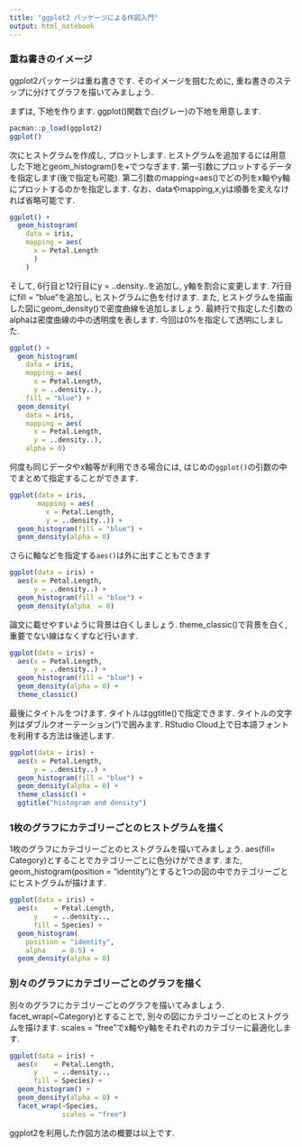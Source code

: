 ---
title: "ggplot2 パッケージによる作図入門"
output: html_notebook
---

### 重ね書きのイメージ

ggplot2パッケージは重ね書きです.
そのイメージを掴むために, 重ね書きのステップに分けてグラフを描いてみましょう.

まずは, 下地を作ります.
ggplot()関数で白(グレー)の下地を用意します.
    
```{r}
pacman::p_load(ggplot2)
ggplot()
```

次にヒストグラムを作成し, プロットします.
ヒストグラムを追加するには用意した下地とgeom_histogram()を+でつなぎます.
第一引数にプロットするデータを指定します(後で指定も可能).
第二引数のmapping=aes()でどの列をx軸やy軸にプロットするのかを指定します.
なお、dataやmapping,x,yは順番を変えなければ省略可能です.


```{r}
ggplot() +
  geom_histogram(
    data = iris,
    mapping = aes(
      x = Petal.Length
      )
    )
```

そして, 6行目と12行目にy = ..density..を追加し, y軸を割合に変更します.
7行目にfill = "blue"を追加し, ヒストグラムに色を付けます.
また, ヒストグラムを描画した図にgeom_density()で密度曲線を追加しましょう.
最終行で指定した引数のalphaは密度曲線の中の透明度を表します.
今回は0%を指定して透明にしました.

```{r}
ggplot() +
  geom_histogram(
    data = iris,
    mapping = aes(
      x = Petal.Length,
      y = ..density..),
    fill = "blue") +
  geom_density(
    data = iris,
    mapping = aes(
      x = Petal.Length,
      y = ..density..),
    alpha = 0)
```

何度も同じデータやx軸等が利用できる場合には, はじめの`ggplot()`の引数の中でまとめて指定することができます.

```{r}
ggplot(data = iris,
       mapping = aes(
         x = Petal.Length,
         y = ..density..)) +
  geom_histogram(fill = "blue") +
  geom_density(alpha = 0)
```

さらに軸などを指定する`aes()`は外に出すこともできます

```{r}
ggplot(data = iris) +
  aes(x = Petal.Length,
      y = ..density..) +
  geom_histogram(fill = "blue") +
  geom_density(alpha  = 0)
```


論文に載せやすいように背景は白くしましょう.
theme_classic()で背景を白く, 重要でない線はなくすなど行います.

```{r}
ggplot(data = iris) +
  aes(x = Petal.Length,
      y = ..density..) +
  geom_histogram(fill = "blue") +
  geom_density(alpha = 0) +
  theme_classic()
```

最後にタイトルをつけます.
タイトルはggtitle()で指定できます.
タイトルの文字列はダブルクオーテーション(")で囲みます.
RStudio Cloud上で日本語フォントを利用する方法は後述します.

```{r}
ggplot(data = iris) +
  aes(x = Petal.Length,
      y = ..density..) +
  geom_histogram(fill = "blue") +
  geom_density(alpha = 0) +
  theme_classic() +
  ggtitle("histogram and density")
```

### 1枚のグラフにカテゴリーごとのヒストグラムを描く

1枚のグラフにカテゴリーごとのヒストグラムを描いてみましょう.
aes(fill= Category)とすることでカテゴリーごとに色分けができます.
また, geom_histogram(position = "identity")とすると1つの図の中でカテゴリーごとにヒストグラムが描けます.

```{r}
ggplot(data = iris) +
  aes(x    = Petal.Length,
      y    = ..density..,
      fill = Species) +
  geom_histogram(
    position = "identity",
    alpha    = 0.5) +
  geom_density(alpha = 0)
```

### 別々のグラフにカテゴリーごとのグラフを描く

別々のグラフにカテゴリーごとのグラフを描いてみましょう.
facet_wrap(~Category)とすることで, 別々の図にカテゴリーごとのヒストグラムを描けます.
scales = "free"でx軸やy軸をそれぞれのカテゴリーに最適化します.

```{r}
ggplot(data = iris) +
  aes(x    = Petal.Length,
      y    = ..density..,
      fill = Species) +
  geom_histogram() +
  geom_density(alpha = 0) + 
  facet_wrap(~Species,
             scales = "free")
```

ggplot2を利用した作図方法の概要は以上です.

